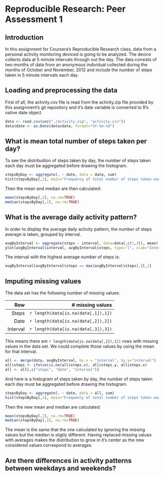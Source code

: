 # Reproducible Research: Peer Assessment 1

## Introduction
In this assignment for Coursera's Reproducible Research class, data from a personal activity monitoring deviced is going to be  analyzed. The device collects data at 5 minute intervals through out the day. The data consists of two months of data from an anonymous individual collected during the months of October and November, 2012 and include the number of steps taken in 5 minute intervals each day.

## Loading and preprocessing the data
First of all, the activity.csv file is read from the activity.zip file provided by this assignment's git repository and it's date variable is converted to R's native date object.

```r
data <- read.csv(unz("./activity.zip", "activity.csv"))
data$date <- as.Date(data$date, format="%Y-%m-%d")
```

## What is mean total number of steps taken per day?
To see the distribuition of steps taken by day, the number of steps taken each day must be aggregated before drawing the histogram.
```r
stepsByDay <- aggregate(. ~ date, data = data, sum)
hist(stepsByDay[,2], main="Frequency of total number of steps taken each day", col="blue", xlab="Steps taken each day")
```

Then the mean and median are then calculated:
```r
mean(stepsByDay[,2], na.rm=TRUE)
median(stepsByDay[,2], na.rm=TRUE)
```

## What is the average daily activity pattern?
In order to display the average daily activity pattern, the number of steps average is taken, grouped by interval.
```r
avgByInterval <- aggregate(steps ~ interval, data=data[,c(1,3)], mean)
plot(avgByInterval$interval, avgByInterval$steps, type="l", xlab="Interval", ylab="Average number of steps", main="Average daily activity pattern")
```
The interval with the highest average number of steps is: 
```r
avgByInterval[avgByInterval$steps == max(avgByInterval$steps),][,1]
```

## Imputing missing values
The data set has the following number of missing values:

|           Row| # missing values                   |
|-------------:|-----------------------------------:|
|         Steps| `r length(data[is.na(data[,1]),1])`|
|          Date| `r length(data[is.na(data[,2]),2])`|
|      Interval| `r length(data[is.na(data[,3]),3])`|

This means there are `r length(data[is.na(data[,1]),1])` rows with missing values in the data set. We could complete those values by using the mean for that interval. 

```r
all <- merge(data, avgByInterval, by.x = "interval", by.y="interval")
all$steps <- ifelse(is.na(all$steps.x), all$steps.y, all$steps.x)
all <- all[,c("steps", "date", "interval")]
```

And here is a histogram of steps taken by day, the number of steps taken each day must be aggregated before drawing the histogram.
```r
stepsByDay <- aggregate(. ~ date, data = all, sum)
hist(stepsByDay[,2], main="Frequency of total number of steps taken each day", col="blue", xlab="Steps taken each day")
```

Then the new mean and median are calculated:
```r
mean(stepsByDay[,2], na.rm=TRUE)
median(stepsByDay[,2], na.rm=TRUE)
```

The mean is the same that the one calculated by ignoring the missing values but the median is sligtly different. Having replaced missing values with averages makes the distribution to grow in it's center as the new considered values correspond to averages.   


## Are there differences in activity patterns between weekdays and weekends?
